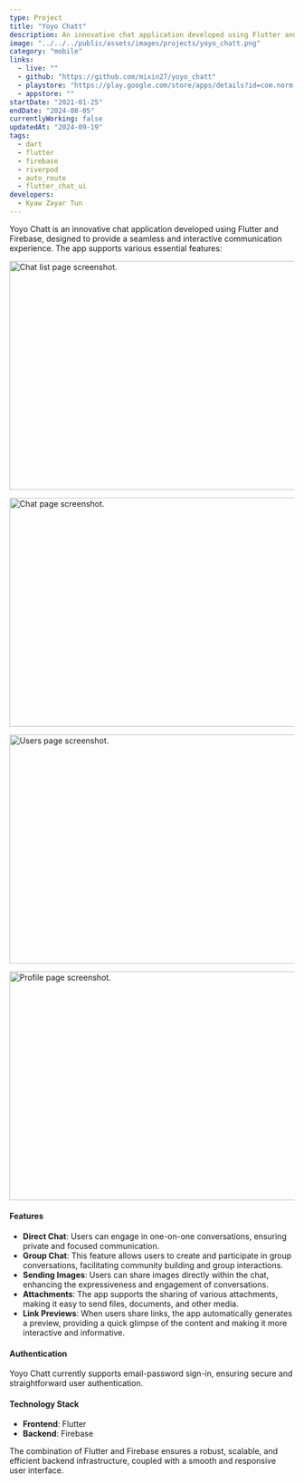 ```yaml
---
type: Project
title: "Yoyo Chatt"
description: An innovative chat application developed using Flutter and Firebase.
image: "../../../public/assets/images/projects/yoyo_chatt.png"
category: "mobile"
links:
  - live: ""
  - github: "https://github.com/mixin27/yoyo_chatt"
  - playstore: "https://play.google.com/store/apps/details?id=com.norm.yoyo_chatt"
  - appstore: ""
startDate: "2021-01-25"
endDate: "2024-08-05"
currentlyWorking: false
updatedAt: "2024-09-19"
tags:
  - dart
  - flutter
  - firebase
  - riverpod
  - auto_route
  - flutter_chat_ui
developers:
  - Kyaw Zayar Tun
---
```


Yoyo Chatt is an innovative chat application developed using Flutter and Firebase, designed to provide a seamless and interactive communication experience. The app supports various essential features:

<Image
  src="/assets/images/projects/yoyo_chatt/chat_list_page.PNG"
  width="718"
  height="404"
  alt="Chat list page screenshot."
  sizes="100vw"
/>

<Image
  src="/assets/images/projects/yoyo_chatt/chat_page.PNG"
  width="718"
  height="404"
  alt="Chat page screenshot."
  sizes="100vw"
/>

<Image
  src="/assets/images/projects/yoyo_chatt/users_page.PNG"
  width="718"
  height="404"
  alt="Users page screenshot."
  sizes="100vw"
/>

<Image
  src="/assets/images/projects/yoyo_chatt/profile_page.PNG"
  width="718"
  height="404"
  alt="Profile page screenshot."
  sizes="100vw"
/>

#### Features

- **Direct Chat**: Users can engage in one-on-one conversations, ensuring private and focused communication.
- **Group Chat**: This feature allows users to create and participate in group conversations, facilitating community building and group interactions.
- **Sending Images**: Users can share images directly within the chat, enhancing the expressiveness and engagement of conversations.
- **Attachments**: The app supports the sharing of various attachments, making it easy to send files, documents, and other media.
- **Link Previews**: When users share links, the app automatically generates a preview, providing a quick glimpse of the content and making it more interactive and informative.

#### Authentication

Yoyo Chatt currently supports email-password sign-in, ensuring secure and straightforward user authentication.

#### Technology Stack

- **Frontend**: Flutter
- **Backend**: Firebase

The combination of Flutter and Firebase ensures a robust, scalable, and efficient backend infrastructure, coupled with a smooth and responsive user interface.
